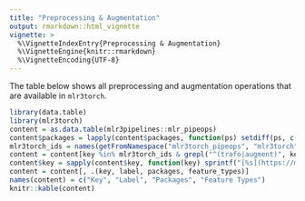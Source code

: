 ```yaml
---
title: "Preprocessing & Augmentation"
output: rmarkdown::html_vignette
vignette: >
  %\VignetteIndexEntry{Preprocessing & Augmentation}
  %\VignetteEngine{knitr::rmarkdown}
  %\VignetteEncoding{UTF-8}
---
```


The table below shows all preprocessing and augmentation operations that are available in `mlr3torch`.

```r
library(data.table)
library(mlr3torch)
content = as.data.table(mlr3pipelines::mlr_pipeops)
content$packages = lapply(content$packages, function(ps) setdiff(ps, c("mlr3torch", "mlr3pipelines")))
mlr3torch_ids = names(getFromNamespace("mlr3torch_pipeops", "mlr3torch"))
content = content[key %in% mlr3torch_ids & grepl("^(trafo|augment)", key)]
content$key = sapply(content$key, function(key) sprintf("[%s](https://mlr3torch.mlr-org.com/reference/mlr_pipeops_%s.html)", key, key))
content = content[, .(key, label, packages, feature_types)]
names(content) = c("Key", "Label", "Packages", "Feature Types")
knitr::kable(content)
```
